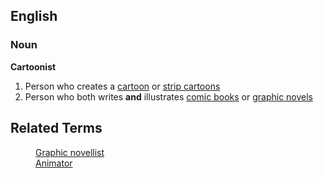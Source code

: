 ==English==
===Noun===
'''Cartoonist'''
# Person who creates a [[cartoon]] or [[strip cartoon]]s
# Person who both writes '''and''' illustrates [[comic book]]s or [[graphic novel]]s
==Related Terms==
:[[Graphic novellist]]
:[[Animator]]